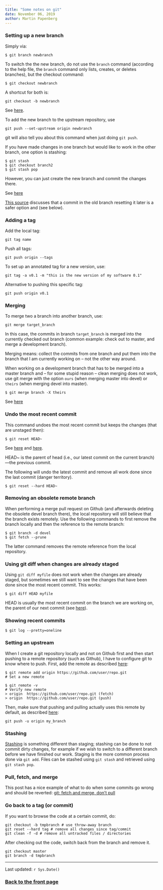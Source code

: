 ```yaml
---
title: "Some notes on git"
date: November 06, 2019
author: Martin Papenberg
---
```


### Setting up a new branch

Simply via:

```
$ git branch newbranch
```

To switch the the new branch, do not use the `branch` command (according
to the help file, the `branch` command only lists, creates, or deletes 
branches), but the checkout command:

```
$ git checkout newbranch
```

A shortcut for both is:

```
git checkout -b newbranch
```

See [here](https://happygitwithr.com/git-branches.html).

To add the new branch to the upstream repository, use 

```
git push --set-upstream origin newbranch
```

git will also tell you about this command when just doing `git push`.

If you have made changes in one branch but would like to work in the 
other branch, one option is stashing:

```
$ git stash
$ git checkout branch2
$ git stash pop
```

However, you can just create the new branch and commit the changes 
there.

See [here](https://stackoverflow.com/questions/556923/how-do-i-merge-my-local-uncommitted-changes-into-another-git-branch)

[This 
source](https://happygitwithr.com/git-branches.html#switching-branches) 
discusses that a commit in the old branch resetting it later is a safer
option and (see below). 

### Adding a tag

Add the local tag:

```
git tag name
```

Push all tags:

```
git push origin --tags
```

To set up an annotated tag for a new version, use:

```
git tag -a v0.1 -m "this is the new version of my software 0.1"
```

Alternative to pushing this specific tag:

```
git push origin v0.1
```

### Merging

To merge two a branch into another branch, use:

```
git merge target_branch
```

In this case, the commits in branch `target_branch` is merged into the 
currently checked out branch (common example: check out to master, 
and merge a development branch).

Merging means: collect the commits from one branch and put them into
the branch that I am currently working on -- not the other way around.

When working on a development branch that has to be merged into a 
master branch and -- for some stupid reason -- clean merging does not
work, use git merge with the option `ours` (when merging master into 
devel) or `theirs` (when merging devel into master).

```
$ git merge branch -X theirs
```

See [here](https://stackoverflow.com/questions/13594344/force-git-to-always-choose-the-newer-version-during-a-merge)

### Undo the most recent commit

This command undoes the most recent commit but keeps the changes (that
are unstaged then):

```
$ git reset HEAD~
```

See [here](https://stackoverflow.com/questions/927358/how-do-i-undo-the-most-recent-local-commits-in-git)
and [here](https://git-scm.com/book/en/v2/Git-Tools-Reset-Demystified).

HEAD~ is the parent of head (i.e., our latest commit on the current 
branch)---the previous commit.

The following will undo the latest commit and remove all work done since
the last commit (danger territory).

```
$ git reset --hard HEAD~
```

### Removing an obsolete remote branch

When performing a merge pull request on Github (and afterwards deleting 
the obsolete devel branch there), the local repository will still 
believe that the branch exists remotely. Use the following commands to 
first remove the branch locally and then the reference to the remote 
branch:

```
$ git branch -d devel
$ git fetch --prune
```

The latter command removes the remote reference from the local 
repository.

### Using git diff when changes are already staged

Using `git diff myfile` does not work when the changes are already 
staged, but sometimes we still want to see the changes that have been
done since the most recent commit. This works:

```
$ git diff HEAD myfile
```

HEAD is usually the most recent commit on the branch we are working on,
the parent of our next commit (see 
[here](https://stackoverflow.com/questions/2304087/what-is-head-in-git)).

### Showing recent commits

```
$ git log --pretty=oneline
```

### Setting an upstream

When I create a git repository locally and not on Github first and then
start pushing to a remote repository (such as Github), I have to 
configure git to know where to push. First, add the remote as described
[here](https://help.github.com/en/github/using-git/adding-a-remote):

```
$ git remote add origin https://github.com/user/repo.git
# Set a new remote

$ git remote -v
# Verify new remote
> origin  https://github.com/user/repo.git (fetch)
> origin  https://github.com/user/repo.git (push)
```

Then, make sure that pushing and pulling actually uses this remote by 
default, as described [here](https://stackoverflow.com/questions/6089294/why-do-i-need-to-do-set-upstream-all-the-time):

```
git push -u origin my_branch
```

### Stashing

[Stashing](https://git-scm.com/book/en/v1/Git-Tools-Stashing) is 
something different than staging; stashing can be done to not commit 
dirty changes, for example if we wish to switch to a different branch 
before we have finished our work. Staging is the more common process 
done via `git add`. Files can be stashed using `git stash` and retrieved
using `git stash pop`.

### Pull, fetch, and merge

This post has a nice example of what to do when some commits go wrong 
and should be reverted: [git: fetch and merge, don’t pull](https://longair.net/blog/2009/04/16/git-fetch-and-merge/)

### Go back to a tag (or commit)

If you want to browse the code at a certain commit, do:

```
git checkout -b tmpbranch # use throw-away branch
git reset --hard tag # remove all changes since tag/commit
git clean -f -d # remove all untracked files / directories
```

After checking out the code, switch back from the branch and remove it.

```
git checkout master
git branch -d tmpbranch
```

---

Last updated: `r Sys.Date()`

### <a href="index.html">Back to the front page</a>

&nbsp;
